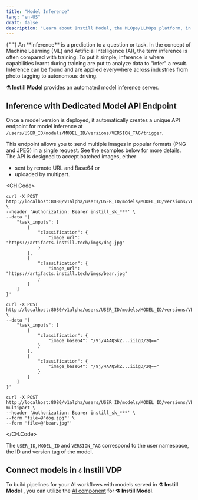 ```yaml
---
title: "Model Inference"
lang: "en-US"
draft: false
description: "Learn about Instill Model, the MLOps/LLMOps platform, in the project Instill Core: https://github.com/instill-ai/instill-core"
---
```


<InfoBlock type="tip" title="tip">
  {" "}
  An **inference** is a prediction to a question or task. In the concept of Machine
  Learning (ML) and Artificial Intelligence (AI), the term inference is often compared
  with training. To put it simple, inference is where capabilities learnt during
  training are put to analyze data to "infer" a result. Inference can be found and
  are applied everywhere across industries from photo tagging to autonomous driving.
</InfoBlock>

**⚗️ Instill Model** provides an automated model inference server.

## Inference with Dedicated Model API Endpoint

Once a model version is deployed, it automatically creates a unique API endpoint
for model inference at
`/users/USER_ID/models/MODEL_ID/versions/VERSION_TAG/trigger`.

This endpoint allows you to send multiple images in popular formats (PNG and
JPEG) in a single request. See the examples below for more details. The API is
designed to accept batched images, either

- sent by remote URL and Base64 or
- uploaded by multipart.

<CH.Code>

```shellscript cURL(url)
curl -X POST http://localhost:8080/v1alpha/users/USER_ID/models/MODEL_ID/versions/VERSION_TAG/trigger \
--header 'Authorization: Bearer instill_sk_***' \
--data '{
    "task_inputs": [
        {
            "classification": {
                "image_url": "https://artifacts.instill.tech/imgs/dog.jpg"
            }
        },
        {
            "classification": {
                "image_url": "https://artifacts.instill.tech/imgs/bear.jpg"
            }
        }
    ]
}'
```

```shellscript cURL(base64)
curl -X POST http://localhost:8080/v1alpha/users/USER_ID/models/MODEL_ID/versions/VERSION_TAG/trigger \
--data '{
    "task_inputs": [
        {
            "classification": {
                "image_base64": "/9j/4AAQSkZ...iiigD/2Q=="
            }
        },
        {
            "classification": {
                "image_base64": "/9j/4AAQSkZ...iiigD/2Q=="
            }
        }
    ]
}'
```

```shellscript cURL(multipart)
curl -X POST http://localhost:8080/v1alpha/users/USER_ID/models/MODEL_ID/versions/VERSION_TAG/trigger-multipart \
--header 'Authorization: Bearer instill_sk_***' \
--form 'file=@"dog.jpg"' \
--form 'file=@"bear.jpg"'
```

</CH.Code>

The `USER_ID`, `MODEL_ID` and `VERSION_TAG` correspond to the user namespace, the ID
and version tag of the model.

## Connect models in **💧 Instill VDP**

To build pipelines for your AI workflows with models served in **⚗️ Instill
Model** , you can utilize the [AI component](../component/ai/instill) for **⚗️
Instill Model**.
